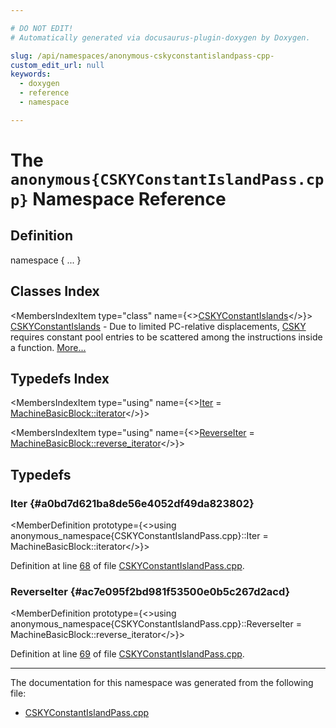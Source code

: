 ```yaml
---

# DO NOT EDIT!
# Automatically generated via docusaurus-plugin-doxygen by Doxygen.

slug: /api/namespaces/anonymous-cskyconstantislandpass-cpp-
custom_edit_url: null
keywords:
  - doxygen
  - reference
  - namespace

---
```





# The `anonymous{CSKYConstantIslandPass.cpp}` Namespace Reference

<DoxygenPage pluginConfig={pluginConfig}>



## Definition

<CodeBlock>namespace &#123; ... &#125;</CodeBlock>

## Classes Index

<MembersIndex>

<MembersIndexItem
  type="class"
  name={<><a href="/docs/api/classes/anonymous-namespace-cskyconstantislandpass-cpp-/cskyconstantislands">CSKYConstantIslands</a></>}>
<a href="/docs/api/classes/anonymous-namespace-cskyconstantislandpass-cpp-/cskyconstantislands">CSKYConstantIslands</a> - Due to limited PC-relative displacements, <a href="/docs/api/namespaces/llvm/csky">CSKY</a> requires constant pool entries to be scattered among the instructions inside a function. <a href="/docs/api/classes/anonymous-namespace-cskyconstantislandpass-cpp-/cskyconstantislands/#details">More...</a>
</MembersIndexItem>

</MembersIndex>

## Typedefs Index

<MembersIndex>

<MembersIndexItem
  type="using"
  name={<><a href="#a0bd7d621ba8de56e4052df49da823802">Iter</a> = <a href="/docs/api/classes/llvm/machinebasicblock/#ae34c996b58df9b9ce6695a0c8b70c533">MachineBasicBlock::iterator</a></>}>
</MembersIndexItem>

<MembersIndexItem
  type="using"
  name={<><a href="#ac7e095f2bd981f53500e0b5c267d2acd">ReverseIter</a> = <a href="/docs/api/classes/llvm/machinebasicblock/#abada92f8cd2854d2b747f14c4a7be0ed">MachineBasicBlock::reverse&#95;iterator</a></>}>
</MembersIndexItem>

</MembersIndex>


<SectionDefinition>

## Typedefs

### Iter {#a0bd7d621ba8de56e4052df49da823802}

<MemberDefinition
  prototype={<>using anonymous&#95;namespace&#123;CSKYConstantIslandPass.cpp&#125;::Iter =  MachineBasicBlock::iterator</>}>

Definition at line <a href="/docs/api/files/lib/lib/target/lib/target/csky/cskyconstantislandpass-cpp/#l00068">68</a> of file <a href="/docs/api/files/lib/lib/target/lib/target/csky/cskyconstantislandpass-cpp">CSKYConstantIslandPass.cpp</a>.
</MemberDefinition>

### ReverseIter {#ac7e095f2bd981f53500e0b5c267d2acd}

<MemberDefinition
  prototype={<>using anonymous&#95;namespace&#123;CSKYConstantIslandPass.cpp&#125;::ReverseIter =  MachineBasicBlock::reverse&#95;iterator</>}>

Definition at line <a href="/docs/api/files/lib/lib/target/lib/target/csky/cskyconstantislandpass-cpp/#l00069">69</a> of file <a href="/docs/api/files/lib/lib/target/lib/target/csky/cskyconstantislandpass-cpp">CSKYConstantIslandPass.cpp</a>.
</MemberDefinition>

</SectionDefinition>

<hr/>

The documentation for this namespace was generated from the following file:

<ul>
<li><a href="/docs/api/files/lib/lib/target/lib/target/csky/cskyconstantislandpass-cpp">CSKYConstantIslandPass.cpp</a></li>
</ul>

</DoxygenPage>
